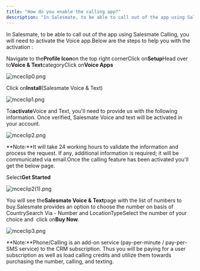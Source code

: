 ```yaml
---
title: "How do you enable the calling app?"
description: "In Salesmate, to be able to call out of the app using Salesmate Calling, you will need to activate the Voice app.Below are the steps to help you with"
---
```


In Salesmate, to be able to call out of the app using Salesmate Calling, you will need to activate the Voice app.Below are the steps to help you with the activation :

Navigate to the**Profile Icon**on the top right cornerClick on**Setup**Head over to**Voice & Text**categoryClick on**Voice Apps**

![mceclip0.png](./images/mceclip0-4.png)

Click on**Install**(Salesmate Voice & Text)

![mceclip1.png](./images/mceclip1-3.png)

To**activate**Voice and Text, you'll need to provide us with the following information. Once verified, Salesmate Voice and text will be activated in your account.

![mceclip2.png](./images/mceclip2-3.png)

**Note:**It will take 24 working hours to validate the information and process the request. If any, additional information is required; it will be communicated via email.Once the calling feature has been activated you'll get the below page.

Select**Get Started**

![mceclip2(1).png](./images/mceclip21-2.png)

You will see the**Salesmate Voice & Text**page with the list of numbers to buy.Salesmate provides an option to choose the number on basis of
CountrySearch Via - Number and LocationTypeSelect the number of your choice and  click on**Buy Now**.

![mceclip3.png](./images/mceclip3-3.png)

**Note:**Phone/Calling is an add-on service (pay-per-minute / pay-per-SMS service) to the CRM subscription. Thus you will be paying for a user subscription as well as load calling credits and utilize them towards purchasing the number, calling, and texting.
